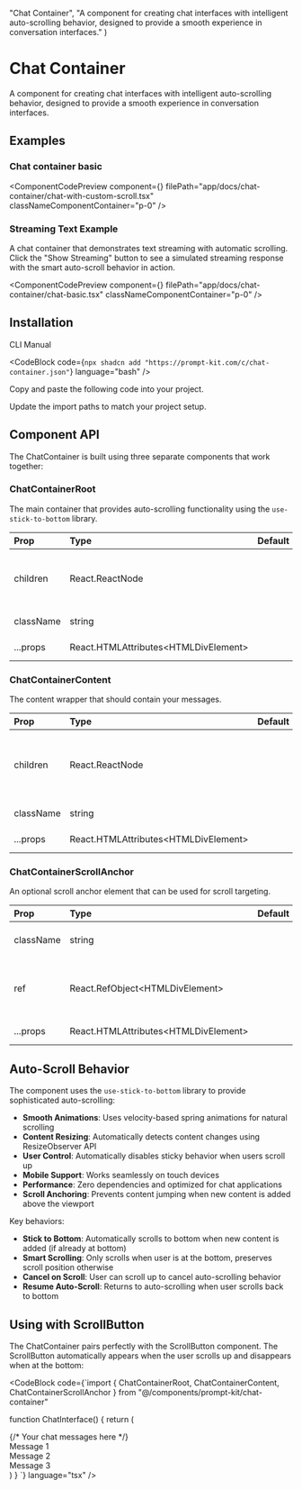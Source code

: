 
  "Chat Container",
  "A component for creating chat interfaces with intelligent auto-scrolling behavior, designed to provide a smooth experience in conversation interfaces."
)

# Chat Container

A component for creating chat interfaces with intelligent auto-scrolling behavior, designed to provide a smooth experience in conversation interfaces.

## Examples

### Chat container basic

<ComponentCodePreview
  component={<ChatWithCustomScroll />}
  filePath="app/docs/chat-container/chat-with-custom-scroll.tsx"
  classNameComponentContainer="p-0"
/>

### Streaming Text Example

A chat container that demonstrates text streaming with automatic scrolling. Click the "Show Streaming" button to see a simulated streaming response with the smart auto-scroll behavior in action.

<ComponentCodePreview
  component={<ChatBasic />}
  filePath="app/docs/chat-container/chat-basic.tsx"
  classNameComponentContainer="p-0"
/>

## Installation

<Tabs defaultValue="cli">

<TabsList>
  <TabsTrigger value="cli">CLI</TabsTrigger>
  <TabsTrigger value="manual">Manual</TabsTrigger>
</TabsList>

<TabsContent value="cli">

<CodeBlock
  code={`npx shadcn add "https://prompt-kit.com/c/chat-container.json"`}
  language="bash"
/>

</TabsContent>

<TabsContent value="manual">

<Steps>

<Step>Copy and paste the following code into your project.</Step>

<CodeBlock filePath="components/prompt-kit/chat-container.tsx" language="tsx" />

<Step>Update the import paths to match your project setup.</Step>

</Steps>

</TabsContent>

</Tabs>

## Component API

The ChatContainer is built using three separate components that work together:

### ChatContainerRoot

The main container that provides auto-scrolling functionality using the `use-stick-to-bottom` library.

| Prop      | Type                                   | Default | Description                                     |
| :-------- | :------------------------------------- | :------ | :---------------------------------------------- |
| children  | React.ReactNode                        |         | Child components to render inside the container |
| className | string                                 |         | Additional CSS classes                          |
| ...props  | React.HTMLAttributes\<HTMLDivElement\> |         | All other div props                             |

### ChatContainerContent

The content wrapper that should contain your messages.

| Prop      | Type                                   | Default | Description                                             |
| :-------- | :------------------------------------- | :------ | :------------------------------------------------------ |
| children  | React.ReactNode                        |         | Child components to render inside the content container |
| className | string                                 |         | Additional CSS classes                                  |
| ...props  | React.HTMLAttributes\<HTMLDivElement\> |         | All other div props                                     |

### ChatContainerScrollAnchor

An optional scroll anchor element that can be used for scroll targeting.

| Prop      | Type                                   | Default | Description                                |
| :-------- | :------------------------------------- | :------ | :----------------------------------------- |
| className | string                                 |         | Additional CSS classes                     |
| ref       | React.RefObject\<HTMLDivElement\>      |         | Optional ref for the scroll anchor element |
| ...props  | React.HTMLAttributes\<HTMLDivElement\> |         | All other div props                        |

## Auto-Scroll Behavior

The component uses the `use-stick-to-bottom` library to provide sophisticated auto-scrolling:

- **Smooth Animations**: Uses velocity-based spring animations for natural scrolling
- **Content Resizing**: Automatically detects content changes using ResizeObserver API
- **User Control**: Automatically disables sticky behavior when users scroll up
- **Mobile Support**: Works seamlessly on touch devices
- **Performance**: Zero dependencies and optimized for chat applications
- **Scroll Anchoring**: Prevents content jumping when new content is added above the viewport

Key behaviors:

- **Stick to Bottom**: Automatically scrolls to bottom when new content is added (if already at bottom)
- **Smart Scrolling**: Only scrolls when user is at the bottom, preserves scroll position otherwise
- **Cancel on Scroll**: User can scroll up to cancel auto-scrolling behavior
- **Resume Auto-Scroll**: Returns to auto-scrolling when user scrolls back to bottom

## Using with ScrollButton

The ChatContainer pairs perfectly with the ScrollButton component. The ScrollButton automatically appears when the user scrolls up and disappears when at the bottom:

<CodeBlock
  code={`import { ChatContainerRoot, ChatContainerContent, 
ChatContainerScrollAnchor } from "@/components/prompt-kit/chat-container"

function ChatInterface() {
return (

<div className="relative h-[500px]">
  <ChatContainerRoot className="h-full">
    <ChatContainerContent className="space-y-4">
      {/* Your chat messages here */}
      <div>Message 1</div>
      <div>Message 2</div>
      <div>Message 3</div>
    </ChatContainerContent>
    <ChatContainerScrollAnchor />
    <div className="absolute right-4 bottom-4">
      <ScrollButton className="shadow-sm" />
    </div>
  </ChatContainerRoot>
</div>
) } `} language="tsx" />
